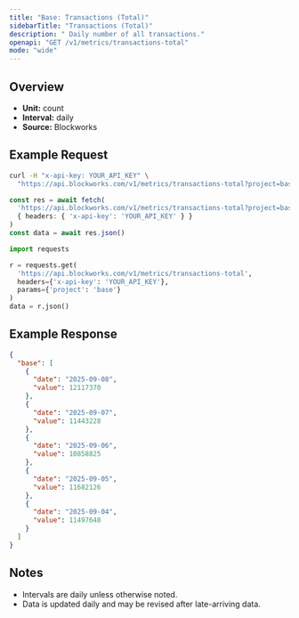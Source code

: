 ```yaml
---
title: "Base: Transactions (Total)"
sidebarTitle: "Transactions (Total)"
description: " Daily number of all transactions."
openapi: "GET /v1/metrics/transactions-total"
mode: "wide"
---
```


## Overview

- **Unit:** count
- **Interval:** daily
- **Source:** Blockworks

## Example Request

<CodeGroup>

```bash cURL
curl -H "x-api-key: YOUR_API_KEY" \
  "https://api.blockworks.com/v1/metrics/transactions-total?project=base"
```

```typescript TypeScript
const res = await fetch(
  'https://api.blockworks.com/v1/metrics/transactions-total?project=base',
  { headers: { 'x-api-key': 'YOUR_API_KEY' } }
)
const data = await res.json()
```

```python Python
import requests

r = requests.get(
  'https://api.blockworks.com/v1/metrics/transactions-total',
  headers={'x-api-key': 'YOUR_API_KEY'},
  params={'project': 'base'}
)
data = r.json()
```

</CodeGroup>

## Example Response

```json
{
  "base": [
    {
      "date": "2025-09-08",
      "value": 12117370
    },
    {
      "date": "2025-09-07",
      "value": 11443228
    },
    {
      "date": "2025-09-06",
      "value": 10858825
    },
    {
      "date": "2025-09-05",
      "value": 11682126
    },
    {
      "date": "2025-09-04",
      "value": 11497648
    }
  ]
}
```

## Notes
- Intervals are daily unless otherwise noted.
- Data is updated daily and may be revised after late-arriving data.